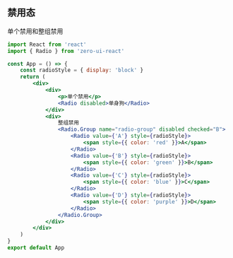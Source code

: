 ## 禁用态

单个禁用和整组禁用

```jsx
import React from 'react'
import { Radio } from 'zero-ui-react'

const App = () => {
    const radioStyle = { display: 'block' }
    return (
        <div>
            <div>
                <p>单个禁用</p>
                <Radio disabled>单身狗</Radio>
            </div>
            <div>
                整组禁用
                <Radio.Group name="radio-group" disabled checked="B">
                    <Radio value={'A'} style={radioStyle}>
                        <span style={{ color: 'red' }}>A</span>
                    </Radio>
                    <Radio value={'B'} style={radioStyle}>
                        <span style={{ color: 'green' }}>B</span>
                    </Radio>
                    <Radio value={'C'} style={radioStyle}>
                        <span style={{ color: 'blue' }}>C</span>
                    </Radio>
                    <Radio value={'D'} style={radioStyle}>
                        <span style={{ color: 'purple' }}>D</span>
                    </Radio>
                </Radio.Group>
            </div>
        </div>
    )
}
export default App
```
